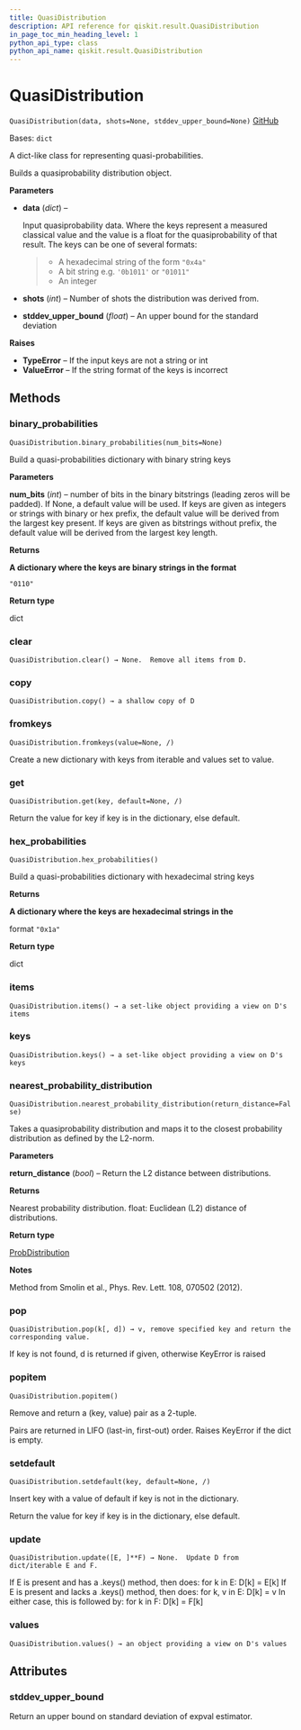 ```yaml
---
title: QuasiDistribution
description: API reference for qiskit.result.QuasiDistribution
in_page_toc_min_heading_level: 1
python_api_type: class
python_api_name: qiskit.result.QuasiDistribution
---
```


# QuasiDistribution

<span id="qiskit.result.QuasiDistribution" />

`QuasiDistribution(data, shots=None, stddev_upper_bound=None)` [GitHub](https://github.com/qiskit/qiskit/tree/stable/0.24/qiskit/result/distributions/quasi.py "view source code")

Bases: `dict`

A dict-like class for representing quasi-probabilities.

Builds a quasiprobability distribution object.

**Parameters**

*   **data** (*dict*) –

    Input quasiprobability data. Where the keys represent a measured classical value and the value is a float for the quasiprobability of that result. The keys can be one of several formats:

    > *   A hexadecimal string of the form `"0x4a"`
    > *   A bit string e.g. `'0b1011'` or `"01011"`
    > *   An integer

*   **shots** (*int*) – Number of shots the distribution was derived from.

*   **stddev\_upper\_bound** (*float*) – An upper bound for the standard deviation

**Raises**

*   **TypeError** – If the input keys are not a string or int
*   **ValueError** – If the string format of the keys is incorrect

## Methods

<span id="qiskit-result-quasidistribution-binary-probabilities" />

### binary\_probabilities

<span id="qiskit.result.QuasiDistribution.binary_probabilities" />

`QuasiDistribution.binary_probabilities(num_bits=None)`

Build a quasi-probabilities dictionary with binary string keys

**Parameters**

**num\_bits** (*int*) – number of bits in the binary bitstrings (leading zeros will be padded). If None, a default value will be used. If keys are given as integers or strings with binary or hex prefix, the default value will be derived from the largest key present. If keys are given as bitstrings without prefix, the default value will be derived from the largest key length.

**Returns**

**A dictionary where the keys are binary strings in the format**

`"0110"`

**Return type**

dict

<span id="qiskit-result-quasidistribution-clear" />

### clear

<span id="qiskit.result.QuasiDistribution.clear" />

`QuasiDistribution.clear() → None.  Remove all items from D.`

<span id="qiskit-result-quasidistribution-copy" />

### copy

<span id="qiskit.result.QuasiDistribution.copy" />

`QuasiDistribution.copy() → a shallow copy of D`

<span id="qiskit-result-quasidistribution-fromkeys" />

### fromkeys

<span id="qiskit.result.QuasiDistribution.fromkeys" />

`QuasiDistribution.fromkeys(value=None, /)`

Create a new dictionary with keys from iterable and values set to value.

<span id="qiskit-result-quasidistribution-get" />

### get

<span id="qiskit.result.QuasiDistribution.get" />

`QuasiDistribution.get(key, default=None, /)`

Return the value for key if key is in the dictionary, else default.

<span id="qiskit-result-quasidistribution-hex-probabilities" />

### hex\_probabilities

<span id="qiskit.result.QuasiDistribution.hex_probabilities" />

`QuasiDistribution.hex_probabilities()`

Build a quasi-probabilities dictionary with hexadecimal string keys

**Returns**

**A dictionary where the keys are hexadecimal strings in the**

format `"0x1a"`

**Return type**

dict

<span id="qiskit-result-quasidistribution-items" />

### items

<span id="qiskit.result.QuasiDistribution.items" />

`QuasiDistribution.items() → a set-like object providing a view on D's items`

<span id="qiskit-result-quasidistribution-keys" />

### keys

<span id="qiskit.result.QuasiDistribution.keys" />

`QuasiDistribution.keys() → a set-like object providing a view on D's keys`

<span id="qiskit-result-quasidistribution-nearest-probability-distribution" />

### nearest\_probability\_distribution

<span id="qiskit.result.QuasiDistribution.nearest_probability_distribution" />

`QuasiDistribution.nearest_probability_distribution(return_distance=False)`

Takes a quasiprobability distribution and maps it to the closest probability distribution as defined by the L2-norm.

**Parameters**

**return\_distance** (*bool*) – Return the L2 distance between distributions.

**Returns**

Nearest probability distribution. float: Euclidean (L2) distance of distributions.

**Return type**

[ProbDistribution](qiskit.result.ProbDistribution "qiskit.result.ProbDistribution")

**Notes**

Method from Smolin et al., Phys. Rev. Lett. 108, 070502 (2012).

<span id="qiskit-result-quasidistribution-pop" />

### pop

<span id="qiskit.result.QuasiDistribution.pop" />

`QuasiDistribution.pop(k[, d]) → v, remove specified key and return the corresponding value.`

If key is not found, d is returned if given, otherwise KeyError is raised

<span id="qiskit-result-quasidistribution-popitem" />

### popitem

<span id="qiskit.result.QuasiDistribution.popitem" />

`QuasiDistribution.popitem()`

Remove and return a (key, value) pair as a 2-tuple.

Pairs are returned in LIFO (last-in, first-out) order. Raises KeyError if the dict is empty.

<span id="qiskit-result-quasidistribution-setdefault" />

### setdefault

<span id="qiskit.result.QuasiDistribution.setdefault" />

`QuasiDistribution.setdefault(key, default=None, /)`

Insert key with a value of default if key is not in the dictionary.

Return the value for key if key is in the dictionary, else default.

<span id="qiskit-result-quasidistribution-update" />

### update

<span id="qiskit.result.QuasiDistribution.update" />

`QuasiDistribution.update([E, ]**F) → None.  Update D from dict/iterable E and F.`

If E is present and has a .keys() method, then does: for k in E: D\[k] = E\[k] If E is present and lacks a .keys() method, then does: for k, v in E: D\[k] = v In either case, this is followed by: for k in F: D\[k] = F\[k]

<span id="qiskit-result-quasidistribution-values" />

### values

<span id="qiskit.result.QuasiDistribution.values" />

`QuasiDistribution.values() → an object providing a view on D's values`

## Attributes

<span id="qiskit.result.QuasiDistribution.stddev_upper_bound" />

### stddev\_upper\_bound

Return an upper bound on standard deviation of expval estimator.

